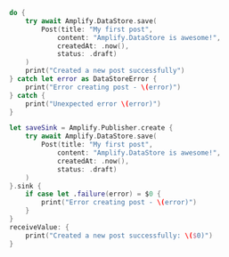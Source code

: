 <BlockSwitcher>

<Block name="Async/Await">

```swift
do {
    try await Amplify.DataStore.save(
        Post(title: "My first post", 
            content: "Amplify.DataStore is awesome!", 
            createdAt: .now(),
            status: .draft)
    )
    print("Created a new post successfully")
} catch let error as DataStoreError {
    print("Error creating post - \(error)")
} catch {
    print("Unexpected error \(error)")
}
```

</Block>

<Block name="Combine">

```swift
let saveSink = Amplify.Publisher.create {
    try await Amplify.DataStore.save(
        Post(title: "My first post", 
            content: "Amplify.DataStore is awesome!", 
            createdAt: .now(),
            status: .draft)
    )
}.sink {
    if case let .failure(error) = $0 {
        print("Error creating post - \(error)")
    }
}
receiveValue: {
    print("Created a new post successfully: \($0)")
}
```

</Block>

</BlockSwitcher>
